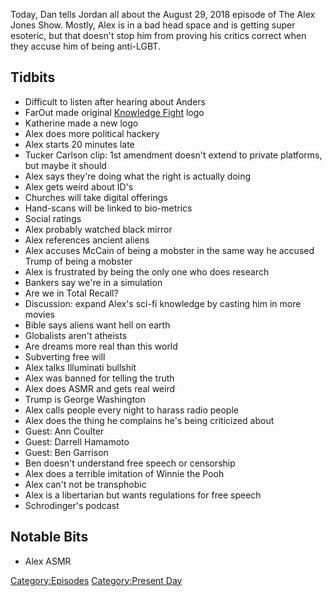{{DEFAULTSORT:
    #_EPISODE_0199:August 29, 2018
}}{{Episode
    | title           = August 29, 2018
    | caption         = Listen to this episode on [https://knowledgefight.libsyn.com/knowledge-fight-august-29-2018 Libsyn] [https://open.spotify.com/episode/7LxRhJ44mGSkECTrrjupgG Spotify], Read the [[Transcript/199: August 29, 2018|Unofficial Transcript]]
    | episodeNumber   = 199
    | length          = 02:11:21
    | airDate         = August 31, 2018
    | coverageDate    = August 29, 2018
    | episodeType     = [[:Category:Present Day|Present Day]]
    | appearance      = [[Tucker Carlson]], [[John McCain]], [[Ann Coulter]], [[Darrell Hamamoto]], [[Ben Garrison]]
    | oocDrop         = What does Speedy Gonzales say?
    | previousEpisode = [[198: July 22, 2011]]
    | nextEpisode     = [[200: Feb. 25-March 1, 2009]]
}}

{{Stub}}

Today, Dan tells Jordan all about the August 29, 2018 episode of The Alex Jones Show. Mostly, Alex is in a bad head space and is getting super esoteric, but that doesn't stop him from proving his critics correct when they accuse him of being anti-LGBT.

==Tidbits==

*Difficult to listen after hearing about Anders
*FarOut made original [[Knowledge Fight]] logo
*Katherine made a new logo
*Alex does more political hackery
*Alex starts 20 minutes late
*Tucker Carlson clip: 1st amendment doesn't extend to private platforms, but maybe it should
*Alex says they're doing what the right is actually doing
*Alex gets weird about ID's
*Churches will take digital offerings
*Hand-scans will be linked to bio-metrics
*Social ratings
*Alex probably watched black mirror
*Alex references ancient aliens
*Alex accuses McCain of being a mobster in the same way he accused Trump of being a mobster
*Alex is frustrated by being the only one who does research
*Bankers say we're in a simulation
*Are we in Total Recall?
*Discussion: expand Alex's sci-fi knowledge by casting him in more movies
*Bible says aliens want hell on earth
*Globalists aren't atheists
*Are dreams more real than this world
*Subverting free will
*Alex talks Illuminati bullshit
*Alex was banned for telling the truth
*Alex does ASMR and gets real weird
*Trump is George Washington
*Alex calls people every night to harass radio people
*Alex does the thing he complains he's being criticized about
*Guest: Ann Coulter
*Guest: Darrell Hamamoto
*Guest: Ben Garrison
*Ben doesn't understand free speech or censorship
*Alex does a terrible imitation of Winnie the Pooh
*Alex can't not be transphobic
*Alex is a libertarian but wants regulations for free speech
*Schrodinger's podcast

==Notable Bits==

*Alex ASMR

[[Category:Episodes]]
[[Category:Present Day]]
